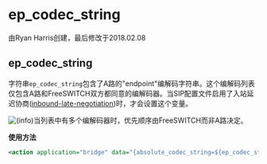 # ep_codec_string 

由Ryan Harris创建，最后修改于2018.02.08

## ep_codec_string

字符串`ep_codec_string`包含了A路的"endpoint"编解码字符串。这个编解码列表仅包含A路和FreeSWITCH双方都同意的编解码器。当SIP配置文件启用了入站延迟协商([inbound-late-negotiation](../FreeSWITCH-Explained/Modules/mod_sofia_1048707.mdx#about))时，才会设置这个变量。

![(info)](/images/icons/emoticons/information.svg)当列表中有多个编解码器时，优先顺序由FreeSWITCH而非A路决定。

**使用方法**

```xml
<action application="bridge" data="{absolute_codec_string=${ep_codec_string}}sofia/foo/bar@baz"/>
```